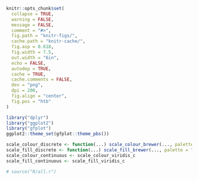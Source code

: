 ```r
knitr::opts_chunk$set(
  collapse = TRUE,
  warning = FALSE,
  message = FALSE,
  comment = "#>",
  fig.path = "knitr-figs/",
  cache.path = "knitr-cache/",
  fig.asp = 0.618,
  fig.width = 7.5,
  out.width = "6in",
  echo = FALSE,
  autodep = TRUE,
  cache = TRUE,
  cache.comments = FALSE,
  dev = "png",
  dpi = 200,
  fig.align = "center",
  fig.pos = "htb"
)

library("dplyr")
library("ggplot2")
library("gfplot")
ggplot2::theme_set(gfplot::theme_pbs())

scale_colour_discrete <- function(...) scale_colour_brewer(..., palette = "Dark2")
scale_fill_discrete <- function(...) scale_fill_brewer(..., palette = "Dark2")
scale_colour_continuous <- scale_colour_viridis_c
scale_fill_continuous <- scale_fill_viridis_c

# source("R/all.r")
```
